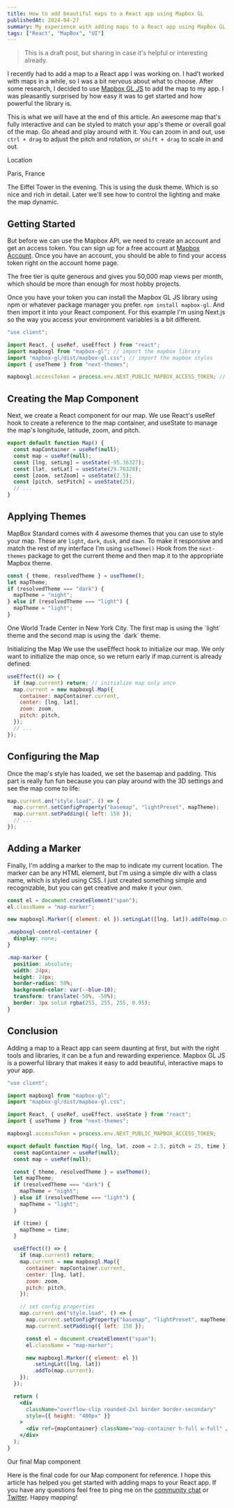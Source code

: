 ```yaml
---
title: How to add beautiful maps to a React app using Mapbox GL
publishedAt: 2024-04-27
summary: My experience with adding maps to a React app using MapBox GL JS
tags: ["React", "MapBox", "UI"]
---
```


<SeriesCollapsible />

<blockquote className="font-sans text-secondary">
  This is a draft post, but sharing in case it's helpful or interesting already.
</blockquote>

I recently had to add a map to a React app I was working on. I had't worked with maps in a while, so I was a bit nervous about what to choose. After some research, I decided to use [Mapbox GL JS](https://docs.mapbox.com/mapbox-gl-js/api/) to add the map to my app. I was pleasantly surprised by how easy it was to get started and how powerful the library is.

This is what we will have at the end of this article. An awesome map that's fully interactive and can be styled to match your app's theme or overall goal of the map. Go ahead and play around with it. You can zoom in and out, use `ctrl + drag` to adjust the pitch and rotation, or `shift + drag` to scale in and out.

<div className="h-6" />
<div
  className="relative overflow-clip rounded-2xl border border-secondary bg-secondary"
  style={{ height: "400px" }}
>
  <Map lng={2.2945} lat={48.8584} zoom={15.25} pitch={30} time={"dusk"} />
  <div className="absolute bottom-4 left-4 flex flex flex-col rounded-lg bg-neutral-100/75 px-4 py-2 leading-none backdrop-blur dark:bg-neutral-900/75 md:bottom-6 md:left-6">
    <p className="m-0 text-sm font-medium text-secondary">Location</p>
    <p className="m-0 text-lg font-semibold text-primary">Paris, France</p>
  </div>
</div>

<figcaption>
  The Eiffel Tower in the evening. This is using the dusk theme. Which is so
  nice and rich in detail. Later we'll see how to control the lighting and make
  the map dynamic.
</figcaption>

## Getting Started

But before we can use the Mapbox API, we need to create an account and get an access token. You can sign up for a free account at [Mapbox Account](https://account.mapbox.com/). Once you have an account, you should be able to find your access token right on the account home page.

The free tier is quite generous and gives you 50,000 map views per month, which should be more than enough for most hobby projects.

Once you have your token you can install the Mapbox GL JS library using npm or whatever package manager you prefer. `npm install mapbox-gl`. And then import it into your React component. For this example I'm using Next.js so the way you access your environment variables is a bit different.

```jsx {8} showLineNumbers
"use client";

import React, { useRef, useEffect } from "react";
import mapboxgl from "mapbox-gl"; // import the mapbox library
import "mapbox-gl/dist/mapbox-gl.css"; // import the mapbox styles
import { useTheme } from "next-themes";

mapboxgl.accessToken = process.env.NEXT_PUBLIC_MAPBOX_ACCESS_TOKEN; // set the access token
```

## Creating the Map Component

Next, we create a React component for our map. We use React's useRef hook to create a reference to the map container, and useState to manage the map's longitude, latitude, zoom, and pitch.

```jsx showLineNumbers
export default function Map() {
  const mapContainer = useRef(null);
  const map = useRef(null);
  const [lng, setLng] = useState(-95.36327);
  const [lat, setLat] = useState(29.76328);
  const [zoom, setZoom] = useState(2.5);
  const [pitch, setPitch] = useState(25);
  // ...
}
```

## Applying Themes

MapBox Standard comes with 4 awesome themes that you can use to style your map. These are `light`, `dark`, `dusk`, and `dawn`. To make it responsive and match the rest of my interface I'm using `useTheme()` Hook from the `next-themes` package to get the current theme and then map it to the appropriate Mapbox theme.

```jsx showLineNumbers
const { theme, resolvedTheme } = useTheme();
let mapTheme;
if (resolvedTheme === "dark") {
  mapTheme = "night";
} else if (resolvedTheme === "light") {
  mapTheme = "light";
}
```

<div className="h-6" />
<div className="grid gap-4 grid-cols-2">
  <div
    className="relative w-full overflow-clip rounded-2xl border border-secondary bg-secondary p-12"
    style={{ height: "320px" }}
  >
    <Map lng={-74.0134} lat={40.7137} zoom={15.2} pitch={30} time={"light"} />
  </div>
  <div
    className="relative w-full overflow-clip rounded-2xl border border-secondary bg-secondary p-12"
    style={{ height: "320px" }}
  >
    <Map lng={-74.0134} lat={40.7137} zoom={15.2} pitch={30} time={"night"} />
  </div>
</div>

<figcaption>
  One World Trade Center in New York City. The first map is using the `light`
  theme and the second map is using the `dark` theme.
</figcaption>

Initializing the Map
We use the useEffect hook to initialize our map. We only want to initialize the map once, so we return early if map.current is already defined:

```jsx showLineNumbers
useEffect(() => {
  if (map.current) return; // initialize map only once
  map.current = new mapboxgl.Map({
    container: mapContainer.current,
    center: [lng, lat],
    zoom: zoom,
    pitch: pitch,
  });
  // ...
});
```

## Configuring the Map

Once the map's style has loaded, we set the basemap and padding. This part is really fun fun because you can play around with the 3D settings and see the map come to life:

```jsx showLineNumbers
map.current.on("style.load", () => {
  map.current.setConfigProperty("basemap", "lightPreset", mapTheme);
  map.current.setPadding({ left: 150 });
  // ...
});
```

## Adding a Marker

Finally, I'm adding a marker to the map to indicate my current location. The marker can be any HTML element, but I'm using a simple div with a class name, which is styled using CSS. I just created something simple and recognizable, but you can get creative and make it your own.

```jsx
const el = document.createElement("span");
el.className = "map-marker";

new mapboxgl.Marker({ element: el }).setLngLat([lng, lat]).addTo(map.current);
```

```css showLineNumbers
.mapboxgl-control-container {
  display: none;
}

.map-marker {
  position: absolute;
  width: 24px;
  height: 24px;
  border-radius: 50%;
  background-color: var(--blue-10);
  transform: translate(-50%, -50%);
  border: 3px solid rgba(255, 255, 255, 0.95);
}
```

<div className="flex h-32 items-center justify-center rounded bg-secondary p-4">
  <span
    className="z-10 aspect-square h-8 w-8 animate-ping rounded-full border border-white bg-blue-500"
    style={{ borderWidth: "3px" }}
  ></span>
</div>

## Conclusion

Adding a map to a React app can seem daunting at first, but with the right tools and libraries, it can be a fun and rewarding experience. Mapbox GL JS is a powerful library that makes it easy to add beautiful, interactive maps to your app.

```jsx showLineNumbers
"use client";

import mapboxgl from "mapbox-gl";
import "mapbox-gl/dist/mapbox-gl.css";

import React, { useRef, useEffect, useState } from "react";
import { useTheme } from "next-themes";

mapboxgl.accessToken = process.env.NEXT_PUBLIC_MAPBOX_ACCESS_TOKEN;

export default function Map({ lng, lat, zoom = 2.5, pitch = 25, time }) {
  const mapContainer = useRef(null);
  const map = useRef(null);

  const { theme, resolvedTheme } = useTheme();
  let mapTheme;
  if (resolvedTheme === "dark") {
    mapTheme = "night";
  } else if (resolvedTheme === "light") {
    mapTheme = "light";
  }

  if (time) {
    mapTheme = time;
  }

  useEffect(() => {
    if (map.current) return;
    map.current = new mapboxgl.Map({
      container: mapContainer.current,
      center: [lng, lat],
      zoom: zoom,
      pitch: pitch,
    });

    // set config properties
    map.current.on("style.load", () => {
      map.current.setConfigProperty("basemap", "lightPreset", mapTheme);
      map.current.setPadding({ left: 150 });

      const el = document.createElement("span");
      el.className = "map-marker";

      new mapboxgl.Marker({ element: el })
        .setLngLat([lng, lat])
        .addTo(map.current);
    });
  });

  return (
    <div
      className="overflow-clip rounded-2xl border border-secondary"
      style={{ height: "400px" }}
    >
      <div ref={mapContainer} className="map-container h-full w-full" />
    </div>
  );
}
```

<figcaption>Our final Map component</figcaption>

Here is the final code for our Map component for reference. I hope this article has helped you get started with adding maps to your React app. If you have any questions feel free to ping me on the [community chat](/community) or [Twitter](https://twitter.com/brianruizy). Happy mapping!
